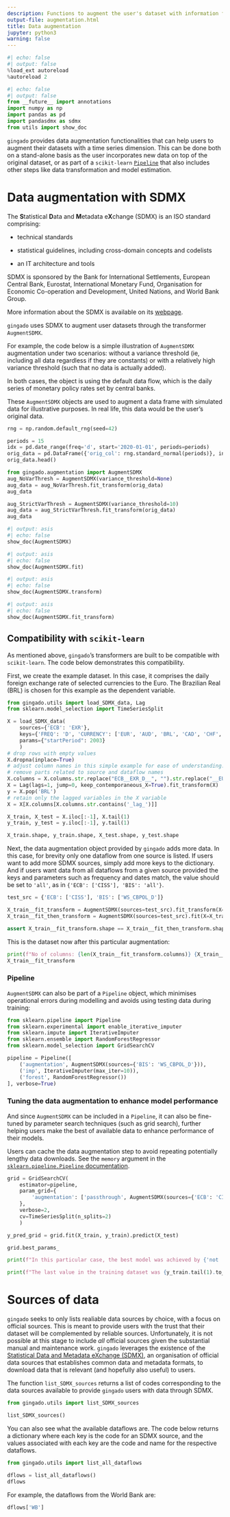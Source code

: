 ```yaml
---
description: Functions to augment the user's dataset with information from official sources.
output-file: augmentation.html
title: Data augmentation
jupyter: python3
warning: false
---
```



```python
#| echo: false
#| output: false
%load_ext autoreload
%autoreload 2
```

```python
#| echo: false
#| output: false
from __future__ import annotations
import numpy as np
import pandas as pd
import pandasdmx as sdmx
from utils import show_doc
```

`gingado` provides data augmentation functionalities that can help users to augment their datasets with a time series dimension. This can be done both on a stand-alone basis as the user incorporates new data on top of the original dataset, or as part of a `scikit-learn` [`Pipeline`](https://scikit-learn.org/stable/modules/generated/sklearn.pipeline.Pipeline.html) that also includes other steps like data transformation and model estimation.

# Data augmentation with SDMX

The **S**tatistical **D**ata and **M**etadata e**X**change (SDMX) is an ISO standard comprising:

* technical standards

* statistical guidelines, including cross-domain concepts and codelists

* an IT architecture and tools

SDMX is sponsored by the Bank for International Settlements, European Central Bank, Eurostat, International Monetary Fund, Organisation for Economic Co-operation and Development, United Nations, and World Bank Group.

More information about the SDMX is available on its [webpage](http://sdmx.org).

`gingado` uses SDMX to augment user datasets through the transformer `AugmentSDMX`.

For example, the code below is a simple illustration of `AugmentSDMX` augmentation under two scenarios: without a variance threshold (ie, including all data regardless if they are constants) or with a relatively high variance threshold (such that no data is actually added).

In both cases, the object is using the default data flow, which is the daily series of monetary policy rates set by central banks.

These `AugmentSDMX` objects are used to augment a data frame with simulated data for illustrative purposes. In real life, this data would be the user's original data.

```python
rng = np.random.default_rng(seed=42)

periods = 15
idx = pd.date_range(freq='d', start='2020-01-01', periods=periods)
orig_data = pd.DataFrame({'orig_col': rng.standard_normal(periods)}, index=idx)
orig_data.head()
```

```python
from gingado.augmentation import AugmentSDMX
aug_NoVarThresh = AugmentSDMX(variance_threshold=None)
aug_data = aug_NoVarThresh.fit_transform(orig_data)
aug_data
```

```python
aug_StrictVarThresh = AugmentSDMX(variance_threshold=10)
aug_data = aug_StrictVarThresh.fit_transform(orig_data)
aug_data
```

```python
#| output: asis
#| echo: false
show_doc(AugmentSDMX)
```


```python
#| output: asis
#| echo: false
show_doc(AugmentSDMX.fit)
```

```python
#| output: asis
#| echo: false
show_doc(AugmentSDMX.transform)
```

```python
#| output: asis
#| echo: false
show_doc(AugmentSDMX.fit_transform)
```

## Compatibility with `scikit-learn`

As mentioned above, `gingado`'s transformers are built to be compatible with `scikit-learn`. The code below demonstrates this compatibility.

First, we create the example dataset. In this case, it comprises the daily foreign exchange rate of selected currencies to the Euro. The Brazilian Real (BRL) is chosen for this example as the dependent variable.

```python
from gingado.utils import load_SDMX_data, Lag
from sklearn.model_selection import TimeSeriesSplit
```

```python
X = load_SDMX_data(
    sources={'ECB': 'EXR'}, 
    keys={'FREQ': 'D', 'CURRENCY': ['EUR', 'AUD', 'BRL', 'CAD', 'CHF', 'GBP', 'JPY', 'SGD', 'USD']},
    params={"startPeriod": 2003}
    )
# drop rows with empty values
X.dropna(inplace=True)
# adjust column names in this simple example for ease of understanding:
# remove parts related to source and dataflow names
X.columns = X.columns.str.replace("ECB__EXR_D__", "").str.replace("__EUR__SP00__A", "")
X = Lag(lags=1, jump=0, keep_contemporaneous_X=True).fit_transform(X)
y = X.pop('BRL')
# retain only the lagged variables in the X variable
X = X[X.columns[X.columns.str.contains('_lag_')]]
```

```python
X_train, X_test = X.iloc[:-1], X.tail(1)
y_train, y_test = y.iloc[:-1], y.tail(1)

X_train.shape, y_train.shape, X_test.shape, y_test.shape
```

Next, the data augmentation object provided by `gingado` adds more data. In this case, for brevity only one dataflow from one source is listed. If users want to add more SDMX sources, simply add more keys to the dictionary. And if users want data from all dataflows from a given source provided the keys and parameters such as frequency and dates match, the value should be set to `'all'`, as in `{'ECB': ['CISS'], 'BIS': 'all'}`.

```python
test_src = {'ECB': ['CISS'], 'BIS': ['WS_CBPOL_D']}

X_train__fit_transform = AugmentSDMX(sources=test_src).fit_transform(X=X_train)
X_train__fit_then_transform = AugmentSDMX(sources=test_src).fit(X=X_train).transform(X=X_train, training=True)

assert X_train__fit_transform.shape == X_train__fit_then_transform.shape
```

This is the dataset now after this particular augmentation:

```python
print(f"No of columns: {len(X_train__fit_transform.columns)} {X_train__fit_transform.columns}")
X_train__fit_transform
```

### Pipeline

`AugmentSDMX` can also be part of a `Pipeline` object, which minimises operational errors during modelling and avoids using testing data during training:

```python
from sklearn.pipeline import Pipeline
from sklearn.experimental import enable_iterative_imputer
from sklearn.impute import IterativeImputer
from sklearn.ensemble import RandomForestRegressor
from sklearn.model_selection import GridSearchCV
```

```python
pipeline = Pipeline([
    ('augmentation', AugmentSDMX(sources={'BIS': 'WS_CBPOL_D'})),
    ('imp', IterativeImputer(max_iter=10)),
    ('forest', RandomForestRegressor())
], verbose=True)
```

### Tuning the data augmentation to enhance model performance

And since `AugmentSDMX` can be included in a `Pipeline`, it can also be fine-tuned by parameter search techniques (such as grid search), further helping users make the best of available data to enhance performance of their models.

::: {.callout-tip}
Users can cache the data augmentation step to avoid repeating potentially lengthy data downloads. See the `memory` argument in the [`sklearn.pipeline.Pipeline` documentation](https://scikit-learn.org/stable/modules/generated/sklearn.pipeline.Pipeline.html).
:::

```python
grid = GridSearchCV(
    estimator=pipeline,
    param_grid={
        'augmentation': ['passthrough', AugmentSDMX(sources={'ECB': 'CISS'})]
    },
    verbose=2,
    cv=TimeSeriesSplit(n_splits=2)
    )

y_pred_grid = grid.fit(X_train, y_train).predict(X_test)
```

```python
grid.best_params_
```

```python
print(f"In this particular case, the best model was achieved by {'not ' if grid.best_params_['augmentation'] == 'passthrough' else ''}using the data augmentation.")
```

```python
print(f"The last value in the training dataset was {y_train.tail(1).to_numpy()}. The predicted value was {y_pred_grid}, and the actual value was {y_test.to_numpy()}.")
```

# Sources of data

`gingado` seeks to only lists realiable data sources by choice, with a focus on official sources. This is meant to provide users with the trust that their dataset will be complemented by reliable sources. Unfortunately, it is not possible at this stage to include *all* official sources given the substantial manual and maintenance work. `gingado` leverages the existence of the [Statistical Data and Metadata eXchange (SDMX)](https://sdmx.org), an organisation of official data sources that establishes common data and metadata formats, to download data that is relevant (and hopefully also useful) to users.

The function `list_SDMX_sources` returns a list of codes corresponding to the data sources available to provide `gingado` users with data through SDMX.

```python
from gingado.utils import list_SDMX_sources
```

```python
list_SDMX_sources()
```

You can also see what the available dataflows are. The code below returns a dictionary where each key is the code for an SDMX source, and the values associated with each key are the code and name for the respective dataflows.

```python
from gingado.utils import list_all_dataflows
```

```python
dflows = list_all_dataflows()
dflows
```

For example, the dataflows from the World Bank are:

```python
dflows['WB']
```